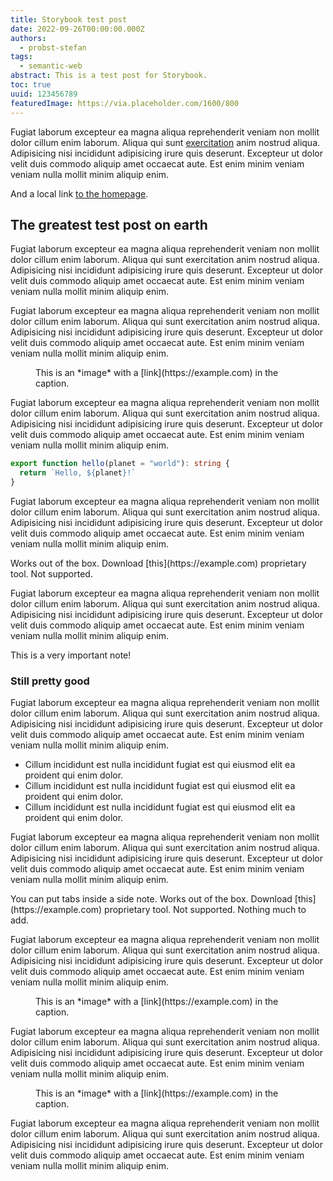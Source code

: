 ```yaml
---
title: Storybook test post
date: 2022-09-26T00:00:00.000Z
authors:
  - probst-stefan
tags:
  - semantic-web
abstract: This is a test post for Storybook.
toc: true
uuid: 123456789
featuredImage: https://via.placeholder.com/1600/800
---
```


Fugiat laborum excepteur ea magna aliqua reprehenderit veniam non mollit dolor cillum enim laborum.
Aliqua qui sunt [exercitation](https://example.com) anim nostrud aliqua. Adipisicing nisi incididunt adipisicing irure quis
deserunt. Excepteur ut dolor velit duis commodo aliquip amet occaecat aute. Est enim minim veniam
veniam nulla mollit minim aliquip enim.

And a local link [to the homepage](/).

## The greatest test post on earth

Fugiat laborum excepteur ea magna aliqua reprehenderit veniam non mollit dolor cillum enim laborum.
Aliqua qui sunt exercitation anim nostrud aliqua. Adipisicing nisi incididunt adipisicing irure quis
deserunt. Excepteur ut dolor velit duis commodo aliquip amet occaecat aute. Est enim minim veniam
veniam nulla mollit minim aliquip enim.

Fugiat laborum excepteur ea magna aliqua reprehenderit veniam non mollit dolor cillum enim laborum.
Aliqua qui sunt exercitation anim nostrud aliqua. Adipisicing nisi incididunt adipisicing irure quis
deserunt. Excepteur ut dolor velit duis commodo aliquip amet occaecat aute. Est enim minim veniam
veniam nulla mollit minim aliquip enim.

<Figure alt="Placeholder image" src="https://via.placeholder.com/400/400">
  This is an *image* with a [link](https://example.com) in the caption.
</Figure>

Fugiat laborum excepteur ea magna aliqua reprehenderit veniam non mollit dolor cillum enim laborum.
Aliqua qui sunt exercitation anim nostrud aliqua. Adipisicing nisi incididunt adipisicing irure quis
deserunt. Excepteur ut dolor velit duis commodo aliquip amet occaecat aute. Est enim minim veniam
veniam nulla mollit minim aliquip enim.

```ts
export function hello(planet = "world"): string {
  return `Hello, ${planet}!`
}
```

Fugiat laborum excepteur ea magna aliqua reprehenderit veniam non mollit dolor cillum enim laborum.
Aliqua qui sunt exercitation anim nostrud aliqua. Adipisicing nisi incididunt adipisicing irure quis
deserunt. Excepteur ut dolor velit duis commodo aliquip amet occaecat aute. Est enim minim veniam
veniam nulla mollit minim aliquip enim.

<Tabs>
  <Tabs.Tab title="Linux">
    Works out of the box.
  </Tabs.Tab>
  <Tabs.Tab title="Windows">
    Download [this](https://example.com) proprietary tool.
  </Tabs.Tab>
  <Tabs.Tab title="Mac">
    Not supported.
  </Tabs.Tab>
</Tabs>

Fugiat laborum excepteur ea magna aliqua reprehenderit veniam non mollit dolor cillum enim laborum.
Aliqua qui sunt exercitation anim nostrud aliqua. Adipisicing nisi incididunt adipisicing irure quis
deserunt. Excepteur ut dolor velit duis commodo aliquip amet occaecat aute. Est enim minim veniam
veniam nulla mollit minim aliquip enim.

<SideNote type="tip">
  This is a very important note!
</SideNote>

### Still pretty good

Fugiat laborum excepteur ea magna aliqua reprehenderit veniam non mollit dolor cillum enim laborum.
Aliqua qui sunt exercitation anim nostrud aliqua. Adipisicing nisi incididunt adipisicing irure quis
deserunt. Excepteur ut dolor velit duis commodo aliquip amet occaecat aute. Est enim minim veniam
veniam nulla mollit minim aliquip enim.

- Cillum incididunt est nulla incididunt fugiat est qui eiusmod elit ea proident qui enim dolor.
- Cillum incididunt est nulla incididunt fugiat est qui eiusmod elit ea proident qui enim dolor.
- Cillum incididunt est nulla incididunt fugiat est qui eiusmod elit ea proident qui enim dolor.

Fugiat laborum excepteur ea magna aliqua reprehenderit veniam non mollit dolor cillum enim laborum.
Aliqua qui sunt exercitation anim nostrud aliqua. Adipisicing nisi incididunt adipisicing irure quis
deserunt. Excepteur ut dolor velit duis commodo aliquip amet occaecat aute. Est enim minim veniam
veniam nulla mollit minim aliquip enim.

<SideNote type="info">
  You can put tabs inside a side note.

  <Tabs>
    <Tabs.Tab title="Linux">
      Works out of the box.
    </Tabs.Tab>
    <Tabs.Tab title="Windows">
      Download [this](https://example.com) proprietary tool.
    </Tabs.Tab>
    <Tabs.Tab title="Mac">
      Not supported.
    </Tabs.Tab>
  </Tabs>

  <Disclosure title="And you can use a disclosure to hide additional info.">
    Nothing much to add.
  </Disclosure>
</SideNote>

Fugiat laborum excepteur ea magna aliqua reprehenderit veniam non mollit dolor cillum enim laborum.
Aliqua qui sunt exercitation anim nostrud aliqua. Adipisicing nisi incididunt adipisicing irure quis
deserunt. Excepteur ut dolor velit duis commodo aliquip amet occaecat aute. Est enim minim veniam
veniam nulla mollit minim aliquip enim.

<Figure alt="Placeholder image" src="https://via.placeholder.com/1200/1200">
  This is an *image* with a [link](https://example.com) in the caption.
</Figure>

Fugiat laborum excepteur ea magna aliqua reprehenderit veniam non mollit dolor cillum enim laborum.
Aliqua qui sunt exercitation anim nostrud aliqua. Adipisicing nisi incididunt adipisicing irure quis
deserunt. Excepteur ut dolor velit duis commodo aliquip amet occaecat aute. Est enim minim veniam
veniam nulla mollit minim aliquip enim.

<Figure alt="Placeholder image" src="images/800.png">
  This is an *image* with a [link](https://example.com) in the caption.
</Figure>

Fugiat laborum excepteur ea magna aliqua reprehenderit veniam non mollit dolor cillum enim laborum.
Aliqua qui sunt exercitation anim nostrud aliqua. Adipisicing nisi incididunt adipisicing irure quis
deserunt. Excepteur ut dolor velit duis commodo aliquip amet occaecat aute. Est enim minim veniam
veniam nulla mollit minim aliquip enim.
